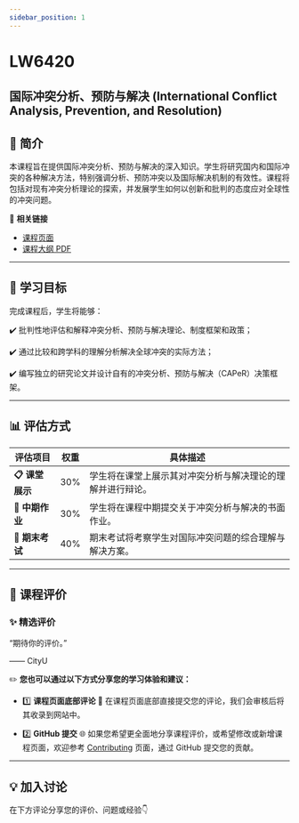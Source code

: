 ```yaml
---
sidebar_position: 1
---
```


# LW6420
## 国际冲突分析、预防与解决 (International Conflict Analysis, Prevention, and Resolution)

## **📘 简介**
本课程旨在提供国际冲突分析、预防与解决的深入知识。学生将研究国内和国际冲突的各种解决方法，特别强调分析、预防冲突以及国际解决机制的有效性。课程将包括对现有冲突分析理论的探索，并发展学生如何以创新和批判的态度应对全球性的冲突问题。

🔗 **相关链接**
- [课程页面](https://www.cityu.edu.hk/catalogue/pg/202425/course/LW6420.htm)
- [课程大纲 PDF](https://www.cityu.edu.hk/catalogue/pg/202425/course/LW6420.pdf)

---

## **🎯 学习目标**

完成课程后，学生将能够：

✔️ 批判性地评估和解释冲突分析、预防与解决理论、制度框架和政策；

✔️ 通过比较和跨学科的理解分析解决全球冲突的实际方法；

✔️ 编写独立的研究论文并设计自有的冲突分析、预防与解决（CAPeR）决策框架。

---

## **📊 评估方式**

| **评估项目**          | **权重** | **具体描述**                                                                                       |
|----------------------|---------|---------------------------------------------------------------------------------------------------|
| **📋 课堂展示**       | 30%     | 学生将在课堂上展示其对冲突分析与解决理论的理解并进行辩论。                                         |
| **📂 中期作业**       | 30%     | 学生将在课程中期提交关于冲突分析与解决的书面作业。                                                 |
| **📂 期末考试**       | 40%     | 期末考试将考察学生对国际冲突问题的综合理解与解决方案。                                             |

---

## **💬 课程评价**

### ✨ **精选评价**
<div className={commentStyles.commentBox}>
    <p className={commentStyles.commentText}>
        “期待你的评价。”
    </p>
    <p className={commentStyles.commentAuthor}>—— CityU</p>
</div>

✏️ **您也可以通过以下方式分享您的学习体验和建议：**

- 1️⃣ **课程页面底部评论**
💬 在课程页面底部直接提交您的评论，我们会审核后将其收录到网站中。

- 2️⃣ **GitHub 提交**
🌐 如果您希望更全面地分享课程评价，或希望修改或新增课程页面，欢迎参考 [Contributing](/contributing) 页面，通过 GitHub 提交您的贡献。

---

## **💡 加入讨论**

在下方评论分享您的评价、问题或经验👇
<Utterances />